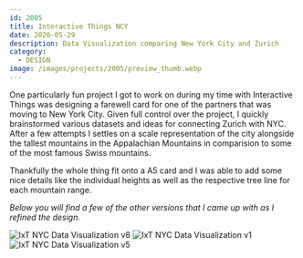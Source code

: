 ```yaml
---
id: 2005
title: Interactive Things NCY
date: 2020-05-29
description: Data Visualization comparing New York City and Zurich
category:
  - DESIGN
image: /images/projects/2005/preview_thumb.webp
---
```


One particularly fun project I got to work on during my time with Interactive
Things was designing a farewell card for one of the partners that was moving to
New York City. Given full control over the project, I quickly brainstormed
various datasets and ideas for connecting Zurich with NYC. After a few attempts
I settles on a scale representation of the city alongside the tallest mountains
in the Appalachian Mountains in comparision to some of the most famous Swiss
mountains.

Thankfully the whole thing fit onto a A5 card and I was able to add some nice
details like the individual heights as well as the respective tree line for each
mountain range.

_Below you will find a few of the other versions that I came up with as I
refined the design._

![IxT NYC Data Visualization v8](/images/projects/2005/card_v8.png)
![IxT NYC Data Visualization v1](/images/projects/2005/card_v1_thumb.png)
![IxT NYC Data Visualization v5](/images/projects/2005/card_v5_thumb.png)
